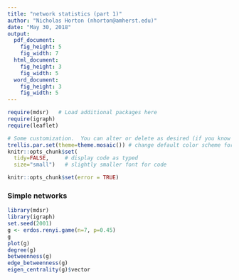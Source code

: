 ```yaml
---
title: "network statistics (part 1)"
author: "Nicholas Horton (nhorton@amherst.edu)"
date: "May 30, 2018"
output:
  pdf_document:
    fig_height: 5
    fig_width: 7
  html_document:
    fig_height: 3
    fig_width: 5
  word_document:
    fig_height: 3
    fig_width: 5
---
```


```r
require(mdsr)   # Load additional packages here 
require(igraph)
require(leaflet)

# Some customization.  You can alter or delete as desired (if you know what you are doing).
trellis.par.set(theme=theme.mosaic()) # change default color scheme for lattice
knitr::opts_chunk$set(
  tidy=FALSE,     # display code as typed
  size="small")   # slightly smaller font for code
```

```r
knitr::opts_chunk$set(error = TRUE)
```

### Simple networks


```r
library(mdsr)
library(igraph)
set.seed(2001)
g <- erdos.renyi.game(n=7, p=0.45)
g
plot(g)
degree(g)
betweenness(g)
edge_betweenness(g)
eigen_centrality(g)$vector
```

